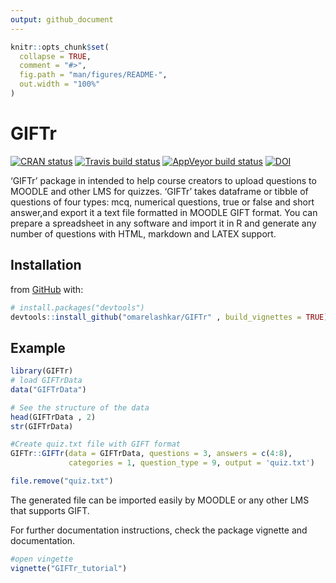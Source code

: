 ```yaml
---
output: github_document
---
```


<!-- README.md is generated from README.Rmd. Please edit that file -->

```r
knitr::opts_chunk$set(
  collapse = TRUE,
  comment = "#>",
  fig.path = "man/figures/README-",
  out.width = "100%"
)
```
# GIFTr

<!-- badges: start -->
[![CRAN status](https://www.r-pkg.org/badges/version/GIFTr)](https://CRAN.R-project.org/package=GIFTr)
[![Travis build status](https://travis-ci.org/omarelashkar/GIFTr.svg?branch=master)](https://travis-ci.org/omarelashkar/GIFTr)
[![AppVeyor build status](https://ci.appveyor.com/api/projects/status/github/omarelashkar/GIFTr?branch=master&svg=true)](https://ci.appveyor.com/project/omarelashkar/GIFTr)
[![DOI](https://zenodo.org/badge/208570969.svg)](https://zenodo.org/badge/latestdoi/208570969)
<!-- badges: end -->

'GIFTr' package in intended to help course creators to upload questions to MOODLE and other LMS for quizzes. 'GIFTr' takes dataframe or tibble of questions of four types: mcq, numerical questions, true or false and short answer,and export it a text file formatted in MOODLE GIFT format. You can prepare a spreadsheet in any software and import it in R and generate any number of questions with HTML, markdown and LATEX support.

## Installation


from [GitHub](https://github.com/) with:

``` r
# install.packages("devtools")
devtools::install_github("omarelashkar/GIFTr" , build_vignettes = TRUE)
```
## Example


```r
library(GIFTr)
# load GIFTrData
data("GIFTrData")

# See the structure of the data
head(GIFTrData , 2)
str(GIFTrData)

#Create quiz.txt file with GIFT format 
GIFTr::GIFTr(data = GIFTrData, questions = 3, answers = c(4:8), 
             categories = 1, question_type = 9, output = 'quiz.txt')
```

```r
file.remove("quiz.txt")
```

The generated file can be imported easily by MOODLE or any other LMS that supports GIFT.

For further documentation instructions, check the package vignette and documentation.

```r
#open vingette
vignette("GIFTr_tutorial")
```
